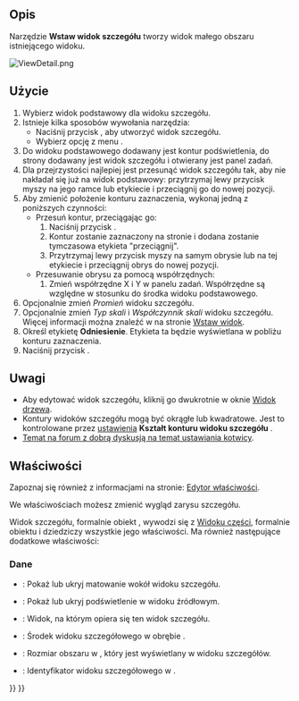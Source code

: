 <languages/>

{{Docnav
|[[TechDraw_ComplexSection/pl|Wstaw przekrój złożony]]
|[[TechDraw_ProjectionGroup/pl|Wstaw grupę rzutów]]
|[[TechDraw_Workbench/pl|środowisko pracy Rysunek Techniczny]]
|IconL=TechDraw_ComplexSection.svg
|IconR=TechDraw_ProjectionGroup.svg
|IconC=Workbench_TechDraw.svg
}}

{{GuiCommand/pl
|Name=TechDraw DetailView
|Name/pl=Rysunek Techniczny: Wstaw widok szczegółu
|MenuLocation=Rysunek Techniczny → Widoki  → Wstaw widok szczegółu
|Workbenches=[[TechDraw_Workbench/pl|Rysunek Techniczny]]
|SeeAlso=[[TechDraw_View/pl|Wstaw widok]]
}}

<span id="Description"></span>
==Opis==

Narzędzie '''Wstaw widok szczegółu''' tworzy widok małego obszaru istniejącego widoku. 

[[Image:ViewDetail.png]]
{{Caption|Widok szczegółu z okrągłym obrysem.}}

<span id="Usage"></span>
==Użycie==

# Wybierz widok podstawowy dla widoku szczegółu.
# Istnieje kilka sposobów wywołania narzędzia:
#* Naciśnij przycisk {{Button|[[Image:TechDraw_DetailView.svg|16px]] '''Wstaw widok szczegółu'''}}, aby utworzyć widok szczegółu.
#* Wybierz opcję z menu {{MenuCommand|Rysunek Techniczny → Widoki Rysunku Technicznego → [[Image:TechDraw_DetailView.svg|16px]] Wstaw widok szczegółu}}.
# Do widoku podstawowego dodawany jest kontur podświetlenia, do strony dodawany jest widok szczegółu i otwierany jest panel zadań.
# Dla przejrzystości najlepiej jest przesunąć widok szczegółu tak, aby nie nakładał się już na widok podstawowy: przytrzymaj lewy przycisk myszy na jego ramce lub etykiecie i przeciągnij go do nowej pozycji.
# Aby zmienić położenie konturu zaznaczenia, wykonaj jedną z poniższych czynności:
#* Przesuń kontur, przeciągając go:
#*# Naciśnij przycisk {{Button|Podświetlenie szczegółu}}.
#*# Kontur zostanie zaznaczony na stronie i dodana zostanie tymczasowa etykieta "przeciągnij".
#*# Przytrzymaj lewy przycisk myszy na samym obrysie lub na tej etykiecie i przeciągnij obrys do nowej pozycji.
#* Przesuwanie obrysu za pomocą współrzędnych:
#*# Zmień współrzędne X i Y w panelu zadań. Współrzędne są względne w stosunku do środka widoku podstawowego.
# Opcjonalnie zmień ''Promień'' widoku szczegółu.
# Opcjonalnie zmień ''Typ skali'' i ''Współczynnik skali'' widoku szczegółu. Więcej informacji można znaleźć w na stronie [[TechDraw_View/pl#Właściwości|Wstaw widok]].
# Określ etykietę '''Odniesienie'''. Etykieta ta będzie wyświetlana w pobliżu konturu zaznaczenia.
# Naciśnij przycisk {{Button|OK}}.

<span id="Notes"></span>
==Uwagi==

* Aby edytować widok szczegółu, kliknij go dwukrotnie w oknie [[Tree_view/pl|Widok drzewa]].
* Kontury widoków szczegółu mogą być okrągłe lub kwadratowe. Jest to kontrolowane przez [[TechDraw_Preferences/pl#Adnotacje|ustawienia]] '''Kształt konturu widoku szczegółu''' .
* [https://forum.freecad.org/viewtopic.php?f=35&t=34055#p285281 Temat na forum z dobrą dyskusją na temat ustawiania kotwicy].

<span id="Properties"></span>
==Właściwości==

Zapoznaj się również z informacjami na stronie: [[Property_editor/pl|Edytor właściwości]].

We właściwościach {{PropertyData|Widok podstawowy}} możesz zmienić wygląd zarysu szczegółu.

Widok szczegółu, formalnie obiekt {{Incode|TechDraw::DrawViewDetail}}, wywodzi się z [[TechDraw_View/pl#Właściwości_-_Widok_części|Widoku części]], formalnie obiektu {{Incode|TechDraw::DrawViewPart}} i dziedziczy wszystkie jego właściwości. Ma również następujące dodatkowe właściwości:

<span id="Data"></span>
===Dane===

{{TitleProperty|Wygląd}}

* {{PropertyData|Pokaż matowanie|Bool}}: Pokaż lub ukryj matowanie wokół widoku szczegółu. {{Version/pl|1.0}}
* {{PropertyData|Pokaż podświetlenie|Bool}}: Pokaż lub ukryj podświetlenie w widoku źródłowym. {{Version/pl|1.0}}

{{TitleProperty|Szczegół}}

* {{PropertyData|Widok podstawowy|Link}}: Widok, na którym opiera się ten widok szczegółu.
* {{PropertyData|Punkt kotwiczenia|Vector}}: Środek widoku szczegółowego w obrębie {{PropertyData|Widoku podstawowego}}.
* {{PropertyData|Promień|Float}}: Rozmiar obszaru w {{PropertyData|Widoku podstawowym}}, który jest wyświetlany w widoku szczegółów.
* {{PropertyData|Odniesienie|String}}: Identyfikator widoku szczegółowego w {{PropertyData|Widoku podstawowym}}.


{{Docnav
|[[TechDraw_ComplexSection/pl|Wstaw przekrój złożony]]
|[[TechDraw_ProjectionGroup/pl|Wstaw grupę rzutów]]
|[[TechDraw_Workbench/pl|środowisko pracy Rysunek Techniczny]]
|IconL=TechDraw_ComplexSection.svg
|IconR=TechDraw_ProjectionGroup.svg
|IconC=Workbench_TechDraw.svg
}}

{{TechDraw_Tools_navi{{#translation:}}}}
{{Userdocnavi{{#translation:}}}}